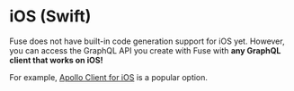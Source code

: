 # iOS (Swift)

Fuse does not have built-in code generation support for iOS yet. However, you can access the GraphQL API you create with Fuse with **any GraphQL client that works on iOS!**

For example, [Apollo Client for iOS](https://www.apollographql.com/docs/ios/) is a popular option.